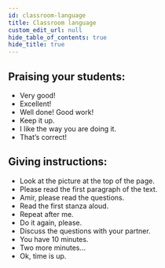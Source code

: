 ```yaml
---
id: classroom-language
title: Classroom language
custom_edit_url: null
hide_table_of_contents: true
hide_title: true
---
```


## Praising your students:

* Very good!
* Excellent!
* Well done! Good work!
* Keep it up.
* I like the way you are doing it.
* That’s correct!

## Giving instructions:

* Look at the picture at the top of the page.
* Please read the first paragraph of the text.
* Amir, please read the questions.
* Read the first stanza aloud.
* Repeat after me.
* Do it again, please.
* Discuss the questions with your partner.
* You have 10 minutes. 
* Two more minutes... 
* Ok, time is up.